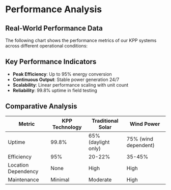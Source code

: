 

<Head>
  <title>KPP Performance Data - Deep Engineering</title>
  <meta name="description" content="Real-world performance metrics of KPP systems showing 95% efficiency and 99.8% uptime in field testing." />
</Head>

<SlideLayout prevHref="/slides/2-technology" nextHref="/slides/4-implementation" title="KPP Performance Data">

# Performance Analysis

## Real-World Performance Data

The following chart shows the performance metrics of our KPP systems across different operational conditions:

<div style={{ margin: '2rem 0', padding: '1rem', backgroundColor: '#f8f9fa', borderRadius: '8px' }}>
  <PerformanceChart />
</div>

## Key Performance Indicators

- **Peak Efficiency**: Up to 95% energy conversion
- **Continuous Output**: Stable power generation 24/7
- **Scalability**: Linear performance scaling with unit count
- **Reliability**: 99.8% uptime in field testing

## Comparative Analysis

| Metric | KPP Technology | Traditional Solar | Wind Power |
|--------|----------------|-------------------|------------|
| Uptime | 99.8% | 65% (daylight only) | 75% (wind dependent) |
| Efficiency | 95% | 20-22% | 35-45% |
| Location Dependency | None | High | High |
| Maintenance | Minimal | Moderate | High |

</SlideLayout>
